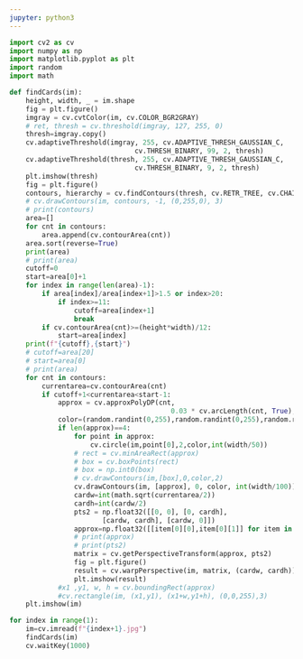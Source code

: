 ```yaml
---
jupyter: python3
---
```


```python
import cv2 as cv
import numpy as np
import matplotlib.pyplot as plt
import random
import math

def findCards(im):
    height, width, _ = im.shape
    fig = plt.figure()
    imgray = cv.cvtColor(im, cv.COLOR_BGR2GRAY)
    # ret, thresh = cv.threshold(imgray, 127, 255, 0)
    thresh=imgray.copy()
    cv.adaptiveThreshold(imgray, 255, cv.ADAPTIVE_THRESH_GAUSSIAN_C,
                               cv.THRESH_BINARY, 99, 2, thresh)
    cv.adaptiveThreshold(thresh, 255, cv.ADAPTIVE_THRESH_GAUSSIAN_C,
                               cv.THRESH_BINARY, 9, 2, thresh)
    plt.imshow(thresh)
    fig = plt.figure()
    contours, hierarchy = cv.findContours(thresh, cv.RETR_TREE, cv.CHAIN_APPROX_SIMPLE)
    # cv.drawContours(im, contours, -1, (0,255,0), 3)
    # print(contours)
    area=[]
    for cnt in contours:
        area.append(cv.contourArea(cnt))
    area.sort(reverse=True)
    print(area)
    # print(area)
    cutoff=0
    start=area[0]+1
    for index in range(len(area)-1):
        if area[index]/area[index+1]>1.5 or index>20:
            if index>=11:
                cutoff=area[index+1]
                break
        if cv.contourArea(cnt)>=(height*width)/12:
            start=area[index]
    print(f"{cutoff},{start}")
    # cutoff=area[20]
    # start=area[0]
    # print(area)
    for cnt in contours:
        currentarea=cv.contourArea(cnt)
        if cutoff+1<currentarea<start-1:
            approx = cv.approxPolyDP(cnt, 
                                        0.03 * cv.arcLength(cnt, True), True)
            color=(random.randint(0,255),random.randint(0,255),random.randint(0,255))
            if len(approx)==4:
                for point in approx:
                    cv.circle(im,point[0],2,color,int(width/50))
                # rect = cv.minAreaRect(approx)
                # box = cv.boxPoints(rect)
                # box = np.int0(box)
                # cv.drawContours(im,[box],0,color,2)
                cv.drawContours(im, [approx], 0, color, int(width/100))
                cardw=int(math.sqrt(currentarea/2))
                cardh=int(cardw/2)
                pts2 = np.float32([[0, 0], [0, cardh],
                       [cardw, cardh], [cardw, 0]])
                approx=np.float32([[item[0][0],item[0][1]] for item in approx])
                # print(approx)
                # print(pts2)
                matrix = cv.getPerspectiveTransform(approx, pts2)
                fig = plt.figure()
                result = cv.warpPerspective(im, matrix, (cardw, cardh))
                plt.imshow(result)
            #x1 ,y1, w, h = cv.boundingRect(approx)
            #cv.rectangle(im, (x1,y1), (x1+w,y1+h), (0,0,255),3)
    plt.imshow(im)

for index in range(1):
    im=cv.imread(f"{index+1}.jpg")
    findCards(im)
    cv.waitKey(1000)
```

